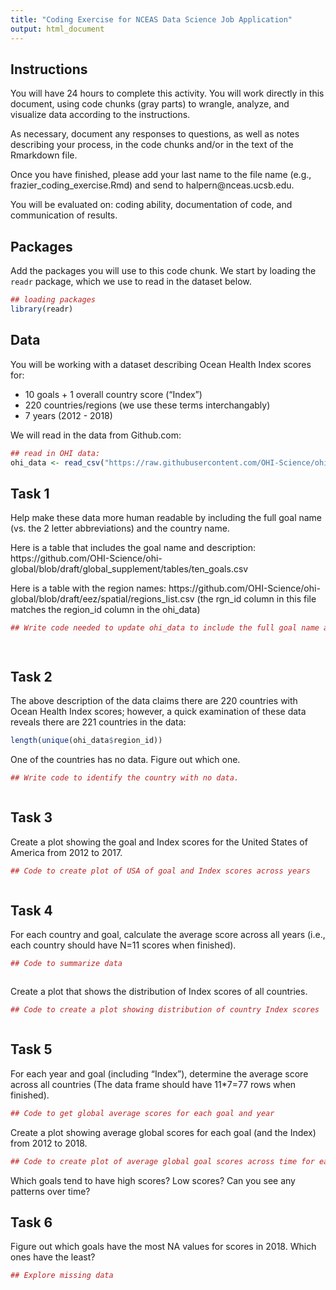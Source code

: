 ```yaml
---
title: "Coding Exercise for NCEAS Data Science Job Application"
output: html_document
---
```


## Instructions

You will have 24 hours to complete this activity. You will work directly in this document, using code chunks (gray parts) to wrangle, analyze, and visualize data according to the instructions. 

As necessary, document any responses to questions, as well as notes describing your process, in the code chunks and/or in the text of the Rmarkdown file.  

Once you have finished, please add your last name to the file name (e.g., frazier_coding_exercise.Rmd) and send to halpern@nceas.ucsb.edu.  

You will be evaluated on: coding ability, documentation of code, and communication of results.     


## Packages

Add the packages you will use to this code chunk.  We start by loading the `readr` package, which we use to read in the dataset below.
```r

## loading packages
library(readr)

```



## Data

You will be working with a dataset describing Ocean Health Index scores for:
 
  - 10 goals + 1 overall country score ("Index") 
  - 220 countries/regions (we use these terms interchangably)
  - 7 years (2012 - 2018)
  
We will read in the data from Github.com:

```r

## read in OHI data:
ohi_data <- read_csv("https://raw.githubusercontent.com/OHI-Science/ohiprep_v2019/gh-pages/Reference/Lessons_in_OHI/coding_exercise/scores.csv")

```


## Task 1

Help make these data more human readable by including the full goal name (vs. the 2 letter abbreviations) and the country name.  

Here is a table that includes the goal name and description: https://github.com/OHI-Science/ohi-global/blob/draft/global_supplement/tables/ten_goals.csv

Here is a table with the region names: https://github.com/OHI-Science/ohi-global/blob/draft/eez/spatial/regions_list.csv
(the rgn_id column in this file matches the region_id column in the ohi_data)

```r

## Write code needed to update ohi_data to include the full goal name and the country name.




```


## Task 2

The above description of the data claims there are 220 countries with Ocean Health Index scores; however, a quick examination of these data reveals there are 221 countries in the data:

```r

length(unique(ohi_data$region_id))

```


One of the countries has no data.  Figure out which one.

```r

## Write code to identify the country with no data.



```


## Task 3

Create a plot showing the goal and Index scores for the United States of America from 2012 to 2017. 

```r

## Code to create plot of USA of goal and Index scores across years



```


## Task 4

For each country and goal, calculate the average score across all years (i.e., each country should have N=11 scores when finished).

```r

## Code to summarize data



```


Create a plot that shows the distribution of Index scores of all countries.

```r

## Code to create a plot showing distribution of country Index scores



```


## Task 5

For each year and goal (including "Index"), determine the average score across all countries (The data frame should have 11*7=77 rows when finished).  

```r

## Code to get global average scores for each goal and year


```

Create a plot showing average global scores for each goal (and the Index) from 2012 to 2018.   

```r

## Code to create plot of average global goal scores across time for each goal/Index


```

Which goals tend to have high scores? Low scores?  Can you see any patterns over time?


## Task 6
Figure out which goals have the most NA values for scores in 2018.  Which ones have the least?  

```r

## Explore missing data


```


